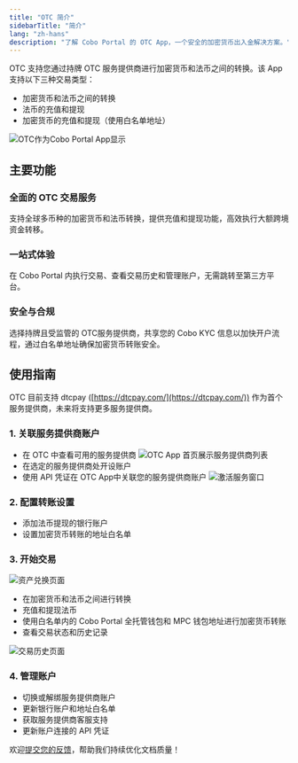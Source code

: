 ```yaml
---
title: "OTC 简介"
sidebarTitle: "简介"
lang: "zh-hans"
description: "了解 Cobo Portal 的 OTC App，一个安全的加密货币出入金解决方案。"
---
```


OTC 支持您通过持牌 OTC 服务提供商进行加密货币和法币之间的转换。该 App 支持以下三种交易类型：
- 加密货币和法币之间的转换
- 法币的充值和提现
- 加密货币的充值和提现（使用白名单地址）

<img src="/cn/images/portal-apps/otc/otc-in-app-store.png" className="screenshot_modal" alt="OTC作为Cobo Portal App显示"/>

## 主要功能

### 全面的 OTC 交易服务
支持全球多币种的加密货币和法币转换，提供充值和提现功能，高效执行大额跨境资金转移。

### 一站式体验
在 Cobo Portal 内执行交易、查看交易历史和管理账户，无需跳转至第三方平台。

### 安全与合规
选择持牌且受监管的 OTC服务提供商，共享您的 Cobo KYC 信息以加快开户流程，通过白名单地址确保加密货币转账安全。

## 使用指南

<Info>OTC 目前支持 dtcpay ([https://dtcpay.com/](https://dtcpay.com/)) 作为首个服务提供商，未来将支持更多服务提供商。</Info>

### 1. 关联服务提供商账户
- 在 OTC 中查看可用的服务提供商
   <img src="/en/images/portal-apps/otc/list.png" className="screenshot_full_screen" alt="OTC App 首页展示服务提供商列表"/>
- 在选定的服务提供商处开设账户
- 使用 API 凭证在 OTC App中关联您的服务提供商账户
   <img src="/en/images/portal-apps/otc/activate.png" className="screenshot_full_screen" alt="激活服务窗口"/>

### 2. 配置转账设置
- 添加法币提现的银行账户
- 设置加密货币转账的地址白名单

### 3. 开始交易

<img src="/en/images/portal-apps/otc/trade.png" className="screenshot_full_screen" alt="资产兑换页面"/>

- 在加密货币和法币之间进行转换
- 充值和提现法币
- 使用白名单内的 Cobo Portal 全托管钱包和 MPC 钱包地址进行加密货币转账
- 查看交易状态和历史记录
<img src="/en/images/portal-apps/otc/history.png" className="screenshot_full_screen" alt="交易历史页面"/>

### 4. 管理账户
- 切换或解绑服务提供商账户
- 更新银行账户和地址白名单
- 获取服务提供商客服支持
- 更新账户连接的 API 凭证

<Tip>欢迎[提交您的反馈](https://forms.zohopublic.com/cobo/form/DocumentFeedbackForm/formperma/QvLOhxJv1_JMsJ-1dleZ8Itb_7rzN-LtgvsDdxosoVI?referrername=manuals)，帮助我们持续优化文档质量！</Tip>
